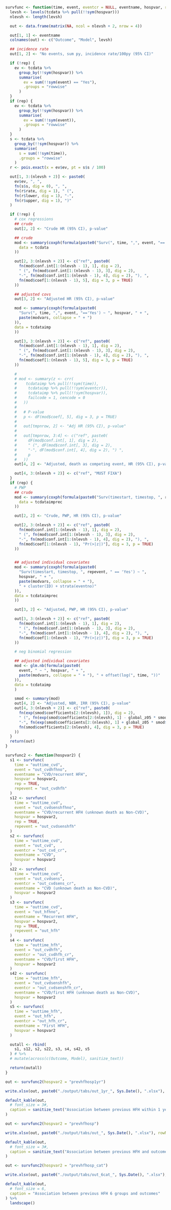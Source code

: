 ```r
survfunc <- function(time, event, eventcr = NULL, eventname, hospvar, rep = FALSE, repevent = NULL) {
  levsh <- levels(tcdata %>% pull(!!sym(hospvar)))
  nlevsh <- length(levsh)

  out <- data.frame(matrix(NA, ncol = nlevsh + 2, nrow = 4))

  out[1, 1] <- eventname
  colnames(out) <- c("Outcome", "Model", levsh)

  ## incidence rate
  out[1, 2] <- "No events, sum py, incidence rate/100py (95% CI)"

  if (!rep) {
    ev <- tcdata %>%
      group_by(!!sym(hospvar)) %>%
      summarise(
        ev = sum(!!sym(event) == "Yes"),
        .groups = "rowwise"
      )
  }
  if (rep) {
    ev <- tcdata %>%
      group_by(!!sym(hospvar)) %>%
      summarise(
        ev = sum(!!sym(event)),
        .groups = "rowwise"
      )
  }
  s <- tcdata %>%
    group_by(!!sym(hospvar)) %>%
    summarise(
      s = sum(!!sym(time)),
      .groups = "rowwise"
    )
  r <- pois.exact(x = ev$ev, pt = s$s / 100)

  out[1, 3:(nlevsh + 2)] <- paste0(
    ev$ev, ", ",
    fn(s$s, dig = 0), ", ",
    fn(r$rate, dig = 1), " (",
    fn(r$lower, dig = 1), "-",
    fn(r$upper, dig = 1), ")"
  )

  if (!rep) {
    # cox regressions
    ## crude
    out[2, 2] <- "Crude HR (95% CI), p-value"

    ## crude
    mod <- summary(coxph(formula(paste0("Surv(", time, ",", event, "=='Yes') ~ ", hospvar)),
      data = tcdata
    ))

    out[2, 3:(nlevsh + 2)] <- c("ref", paste0(
      fn(mod$conf.int[1:(nlevsh - 1), 1], dig = 2),
      " (", fn(mod$conf.int[1:(nlevsh - 1), 3], dig = 2),
      "-", fn(mod$conf.int[1:(nlevsh - 1), 4], dig = 2), "), ",
      fn(mod$coef[1:(nlevsh - 1), 5], dig = 3, p = TRUE)
    ))

    ## adjusted covs
    out[3, 2] <- "Adjusted HR (95% CI), p-value"

    mod <- summary(coxph(formula(paste0(
      "Surv(", time, ",", event, "=='Yes') ~ ", hospvar, " + ",
      paste(modvars, collapse = " + ")
    )),
    data = tcdataimp
    ))

    out[3, 3:(nlevsh + 2)] <- c("ref", paste0(
      fn(mod$conf.int[1:(nlevsh - 1), 1], dig = 2),
      " (", fn(mod$conf.int[1:(nlevsh - 1), 3], dig = 2),
      "-", fn(mod$conf.int[1:(nlevsh - 1), 4], dig = 2), "), ",
      fn(mod$coef[1:(nlevsh - 1), 5], dig = 3, p = TRUE)
    ))

    #
    # mod <- summary(z <- crr(
    #    tcdataimp %>% pull(!!sym(time)),
    #     tcdataimp %>% pull(!!sym(eventcr)),
    #     tcdataimp %>% pull(!!sym(hospvar)),
    #     failcode = 1, cencode = 0
    #   ))
    #
    #   # P-value
    #   p <- dF(mod$coef[, 5], dig = 3, p = TRUE)
    #
    #   out[tmpnrow, 2] <- "Adj HR (95% CI), p-value"
    #
    #   out[tmpnrow, 3:4] <- c("ref", paste0(
    #     dF(mod$conf.int[, 1], dig = 2),
    #     " (", dF(mod$conf.int[, 3], dig = 2),
    #     "-", dF(mod$conf.int[, 4], dig = 2), ") ",
    #     p
    #   ))
    out[4, 2] <- "Adjusted, death as competing event, HR (95% CI), p-value"

    out[4, 3:(nlevsh + 2)] <- c("ref", "MUST FIXA")
  }
  if (rep) {
    # PWP
    ## crude
    mod <- summary(coxph(formula(paste0("Surv(timestart, timestop, ", repevent, " == 'Yes') ~ ", hospvar, " + cluster(ID) + strata(eventno)")),
      data = tcdataimprec
    ))

    out[2, 2] <- "Crude, PWP, HR (95% CI), p-value"

    out[2, 3:(nlevsh + 2)] <- c("ref", paste0(
      fn(mod$conf.int[1:(nlevsh - 1), 1], dig = 2),
      " (", fn(mod$conf.int[1:(nlevsh - 1), 3], dig = 2),
      "-", fn(mod$conf.int[1:(nlevsh - 1), 4], dig = 2), "), ",
      fn(mod$coef[1:(nlevsh - 1), "Pr(>|z|)"], dig = 3, p = TRUE)
    ))


    ## adjusted individual covariates
    mod <- summary(coxph(formula(paste0(
      "Surv(timestart, timestop, ", repevent, " == 'Yes') ~ ",
      hospvar, " + ",
      paste(modvars, collapse = " + "),
      " + cluster(ID) + strata(eventno)"
    )),
    data = tcdataimprec
    ))

    out[3, 2] <- "Adjusted, PWP, HR (95% CI), p-value"

    out[3, 3:(nlevsh + 2)] <- c("ref", paste0(
      fn(mod$conf.int[1:(nlevsh - 1), 1], dig = 2),
      " (", fn(mod$conf.int[1:(nlevsh - 1), 3], dig = 2),
      "-", fn(mod$conf.int[1:(nlevsh - 1), 4], dig = 2), "), ",
      fn(mod$coef[1:(nlevsh - 1), "Pr(>|z|)"], dig = 3, p = TRUE)
    ))

    # neg binomial regression

    ## adjusted individual covariates
    mod <- glm.nb(formula(paste0(
      event, " ~ ", hospvar, " + ",
      paste(modvars, collapse = " + "), " + offset(log(", time, "))"
    )),
    data = tcdataimp
    )

    smod <- summary(mod)
    out[4, 2] <- "Adjusted, NBR, IRR (95% CI), p-value"
    out[4, 3:(nlevsh + 2)] <- c("ref", paste0(
      fn(exp(smod$coefficients[2:(nlevsh), 1]), dig = 2),
      " (", fn(exp(smod$coefficients[2:(nlevsh), 1] - global_z05 * smod$coefficients[2:(nlevsh), 2]), dig = 2),
      "-", fn(exp(smod$coefficients[2:(nlevsh), 1] + global_z05 * smod$coefficients[2:(nlevsh), 2]), dig = 2), "), ",
      fn(smod$coefficients[2:(nlevsh), 4], dig = 3, p = TRUE)
    ))
  }
  return(out)
}

survfunc2 <- function(hospvar2) {
  s1 <- survfunc(
    time = "outtime_cvd",
    event = "out_cvdhfhno",
    eventname = "CVD/recurrent HFH",
    hospvar = hospvar2,
    rep = TRUE,
    repevent = "out_cvdhfh"
  )
  s12 <- survfunc(
    time = "outtime_cvd",
    event = "out_cvdsenshfhno",
    eventname = "CVD/recurrent HFH (unknown death as Non-CVD)",
    hospvar = hospvar2,
    rep = TRUE,
    repevent = "out_cvdsenshfh"
  )
  s2 <- survfunc(
    time = "outtime_cvd",
    event = "out_cvd",
    eventcr = "out_cvd_cr",
    eventname = "CVD",
    hospvar = hospvar2
  )
  s22 <- survfunc(
    time = "outtime_cvd",
    event = "out_cvdsens",
    eventcr = "out_cvdsens_cr",
    eventname = "CVD (unknown death as Non-CVD)",
    hospvar = hospvar2
  )
  s3 <- survfunc(
    time = "outtime_cvd",
    event = "out_hfhno",
    eventname = "Recurrent HFH",
    hospvar = hospvar2,
    rep = TRUE,
    repevent = "out_hfh"
  )
  s4 <- survfunc(
    time = "outtime_hfh",
    event = "out_cvdhfh",
    eventcr = "out_cvdhfh_cr",
    eventname = "CVD/first HFH",
    hospvar = hospvar2
  )
  s42 <- survfunc(
    time = "outtime_hfh",
    event = "out_cvdsenshfh",
    eventcr = "out_cvdsenshfh_cr",
    eventname = "CVD/first HFH (unknown death as Non-CVD)",
    hospvar = hospvar2
  )
  s5 <- survfunc(
    time = "outtime_hfh",
    event = "out_hfh",
    eventcr = "out_hfh_cr",
    eventname = "First HFH",
    hospvar = hospvar2
  )

  outall <- rbind(
    s1, s12, s2, s22, s3, s4, s42, s5
  ) # %>%
  # mutate(across(c(Outcome, Model), sanitize_text))

  return(outall)
}
```

```r

out <- survfunc2(hospvar2 = "prevhfhosp1yr")

write.xlsx(out, paste0("./output/tabs/out_1yr_", Sys.Date(), ".xlsx"), rowNames = FALSE, overwrite = TRUE)

default_kable(out,
  # font_size = 3#,
  caption = sanitize_text("Association between previous HFH within 1 year and outcomes")
)
```

```r

out <- survfunc2(hospvar2 = "prevhfhosp")

write.xlsx(out, paste0("./output/tabs/out_", Sys.Date(), ".xlsx"), rowNames = FALSE, overwrite = TRUE)

default_kable(out,
  # font_size = 3#,
  caption = sanitize_text("Association between previous HFH and outcomes")
)
```

```r
out <- survfunc2(hospvar2 = "prevhfhosp_cat")

write.xlsx(out, paste0("./output/tabs/out_6cat_", Sys.Date(), ".xlsx"), rowNames = FALSE, overwrite = TRUE)

default_kable(out,
  # font_size = 6,
  caption = "Association between previous HFH 6 groups and outcomes"
) %>%
  landscape()
```
